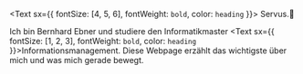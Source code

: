 <Text sx={{ fontSize: [4, 5, 6], fontWeight: `bold`, color: `heading` }}>
  Servus.👋
</Text>

Ich bin Bernhard Ebner und studiere den Informatikmaster <Text sx={{ fontSize: [1, 2, 3], fontWeight: `bold`, color: `heading` }}>Informationsmanagement</Text>. Diese Webpage erzählt das wichtigste über mich und was mich gerade bewegt.
